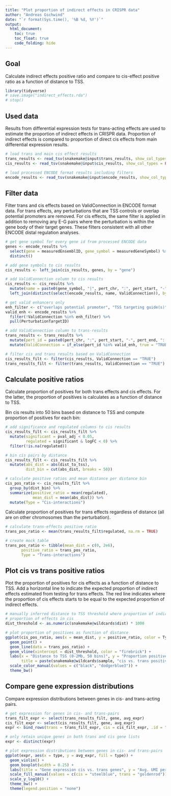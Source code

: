 ```yaml
---
title: "Plot proportion of indirect effects in CRISPR data"
author: "Andreas Gschwind"
date: "`r format(Sys.time(), '%B %d, %Y')`"
output: 
  html_document:
    toc: true
    toc_float: true
    code_folding: hide
---
```


## Goal
Calculate indirect effects positive ratio and compare to cis-effect positive ratio as a function of
distance to TSS.

```r
library(tidyverse)
# save.image("indirect_effects.rda")
# stop()
```

## Used data
Results from differential expression tests for trans-acting effects are used to estimate the
proportion of indirect effects in CRISPR data. Proportion of indirect effects is compared to
proportion of direct cis effects from main differential expression results.
```r
# load trans and main cis effect results
trans_results <- read_tsv(snakemake@input$trans_results, show_col_types = FALSE)
cis_results <- read_tsv(snakemake@input$cis_results, show_col_types = FALSE)

# load processed ENCODE format results including filters
encode_results <- read_tsv(snakemake@input$encode_results, show_col_types = FALSE)
```

## Filter data
Filter trans and cis effects based on ValidConnection in ENCODE format data. For trans effects, any
perturbations that are TSS controls or overlap potential promoters are removed. For cis effects,
the same filter is applied in addition to removing any E-G pairs where the perturbation is within
the gene body of their target genes. These filters consistent with all other ENCODE distal
regulation analyses.
```r
# get gene symbol for every gene id from processed ENCODE data
genes <- encode_results %>%
  select(gene = measuredEnsemblID, gene_symbol = measuredGeneSymbol) %>% 
  distinct()

# add gene symbols to cis results 
cis_results <- left_join(cis_results, genes, by = "gene")

# add ValidConnection column to cis results
cis_results <- cis_results %>% 
  mutate(name = paste0(gene_symbol, "|", pert_chr, ":", pert_start, "-", pert_end, ":.")) %>% 
  left_join(distinct(select(encode_results, name, ValidConnection)), by = "name")
```

```r
# get valid enhancers only
enh_filter <- c("overlaps potential promoter", "TSS targeting guide(s)")
valid_enh <- encode_results %>% 
  filter(!ValidConnection %in% enh_filter) %>% 
  pull(PerturbationTargetID)

# add ValidConnection column to trans-results
trans_results <- trans_results %>% 
  mutate(pert_id = paste0(pert_chr, ":", pert_start, "-", pert_end, ":.")) %>% 
  mutate(ValidConnection = if_else(pert_id %in% valid_enh, true = "TRUE", false = "Invalid enhancer"))
```

```r
# filter cis and trans results based on ValidConnection
cis_results_filt <- filter(cis_results, ValidConnection == "TRUE")
trans_results_filt <- filter(trans_results, ValidConnection == "TRUE")
```

## Calculate positive ratios
Calculate proportion of positives for both trans effects and cis effects. For the latter, the
proportion of positives is calculates as a function of distance to TSS.

Bin cis results into 50 bins based on distance to TSS and compute proportion of positives for each
bin:
```r
# add significance and regulated columns to cis results
cis_results_filt <- cis_results_filt %>% 
  mutate(significant = pval_adj < 0.05,
         regulated = significant & logFC < 0) %>% 
  filter(!is.na(regulated))

# bin cis pairs by distance
cis_results_filt <- cis_results_filt %>% 
  mutate(abs_dist = abs(dist_to_tss),
         dist_bin = cut(abs_dist, breaks = 50))

# calculate positive ratios and mean distance per distance bin
cis_pos_ratio <- cis_results_filt %>% 
  group_by(dist_bin) %>% 
  summarize(positive_ratio = mean(regulated),
            mean_dist = mean(abs_dist)) %>% 
  mutate(Type = "Cis-interactions")
```

Calculate proportion of positives for trans effects regardless of distance (all are on other
chromosomes than the perturbation).
```r
# calculate trans-effects positive ratio
trans_pos_ratio <- mean(trans_results_filt$regulated, na.rm = TRUE)

# create mock table
trans_pos_ratio <- tibble(mean_dist = c(0, 2e6),
       positive_ratio = trans_pos_ratio,
       Type = "Trans-interactions")
```

## Plot cis vs trans positive ratios
Plot the proportion of positives for cis effects as a function of distance to TSS. Add a horizontal
line to indicate the expected proportion of indirect effects estimated from testing for trans
effects. The red line indicates where the proportion of cis effects starts to be equal to the
expected proportion of indirect effects. 
```r
# manually inferred distance to TSS threshold where proportion of indirect effects is same as
# proportion of effects in cis
dist_threshold <- as.numeric(snakemake@wildcards$dist) * 1000

# plot proportion of positives as function of distance
ggplot(cis_pos_ratio, aes(x = mean_dist, y = positive_ratio, color = Type)) +
  geom_point() +
  geom_line(data = trans_pos_ratio) +
  geom_vline(xintercept = dist_threshold, color = "firebrick") +
  labs(x = "Distance to TSS (0-2Mb, 50 bins)", y = "Proportion positives",
       title = paste(snakemake@wildcards$sample, "cis vs. trans positive ratio")) +
  scale_color_manual(values = c("black", "dodgerblue3")) +
  theme_bw()
```

## Compare gene expression distributions
Compare expression distributions between genes in cis- and trans-acting pairs.
```r
# get expression for genes in cis- and trans-pairs
trans_filt_expr <- select(trans_results_filt, gene, avg_expr)
cis_filt_expr <- select(cis_results_filt, gene, avg_expr)
expr <- bind_rows(trans = trans_filt_expr, cis = cis_filt_expr, .id = "type")

# only retain unique genes in both trans and cis gene lists
expr <- distinct(expr)

# plot expression distributions between genes in cis- and trans-pairs
ggplot(expr, aes(x = type, y = avg_expr, fill = type)) +
  geom_violin() +
  geom_boxplot(width = 0.25) +
  labs(title = "Gene expression cis vs. trans genes", y = "Avg. UMI per cell", x = "Analysis") +
  scale_fill_manual(values = c(cis = "steelblue", trans = "goldenrod")) +
  scale_y_log10() +
  theme_bw() +
  theme(legend.position = "none")
```
